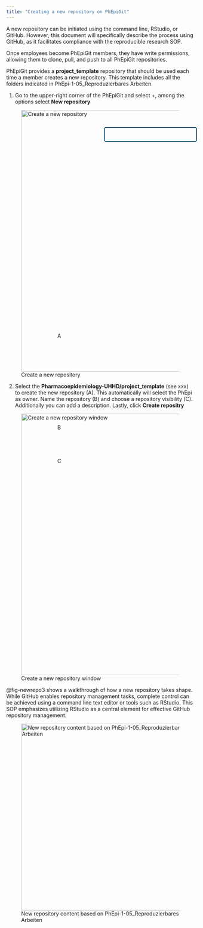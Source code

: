 ```yaml
---
title: "Creating a new repository on PhEpiGit"
---
```


A new repository can be initiated using the command line, RStudio, or GitHub. However, this document will specifically describe the process using GitHub, as it facilitates compliance with the reproducible research SOP.

Once employees become PhEpiGit members, they have write permissions, allowing them to clone, pull, and push to all PhEpiGit repositories.

PhEpiGit provides a **project_template** repository that should be used each time a member creates a new repository. This template includes all the folders indicated in PhEpi-1-05_Reproduzierbares Arbeiten.

1. Go to the upper-right corner of the PhEpiGit and select +, among the options select **New repository**

![Create a new repository](images/newrepo.png){#fig-newrepo .absolute top=160 left=380 width="700"}

<!-- this is the rectangle -->

:::{style="position: absolute; left: 490px; top: 395px; height: 35px; width: 245px; border:2px solid #004a6f; padding: 0px; padding-left: 0px; box-shadow: 0px 0px 0px 0px #85929e; border-radius: 5px;"}
:::




2. Select the **Pharmacoepidemiology-UHHD/project_template** (see xxx) to create the new repository (A). This automatically will select the PhEpi as owner. Name the repository (B) and choose a repository visibility (C). Additionally you can add a description. Lastly, click **Create repositry**



![Create a new repository window](images/newrepo2.png){#fig-newrepo2 .absolute top=160 left=380 width="700"}

<!-- this is the circle -->

:::{style="position: absolute; left: 365px; top: 945px; height: 35px; width: 35px; border:0px solid #004aad; padding: 0px; padding-left: 0px; box-shadow: 0px 0px 0px 0px #85929e; border-radius: 5px;"}
<div class="numberCircle">A</div>
:::


:::{style="position: absolute; left: 365px; top: 1190px; height: 35px; width: 35px; border:0px solid #004aad; padding: 0px; padding-left: 0px; box-shadow: 0px 0px 0px 0px #85929e; border-radius: 5px;"}
<div class="numberCircle">B</div>
:::


:::{style="position: absolute; left: 365px; top: 1280px; height: 35px; width: 35px; border:0px solid #004aad; padding: 0px; padding-left: 0px; box-shadow: 0px 0px 0px 0px #85929e; border-radius: 5px;"}
<div class="numberCircle">C</div>
:::

@fig-newrepo3  shows a walkthrough of how a new repository takes shape. While GitHub enables repository management tasks, complete control can be achieved using a command line text editor or tools such as RStudio. This SOP emphasizes utilizing RStudio as a central element for effective GitHub repository management.

![New repository content based on PhEpi-1-05_Reproduzierbares Arbeiten](images/newrepo3.png){#fig-newrepo3 .absolute top=160 left=380 width="500"}